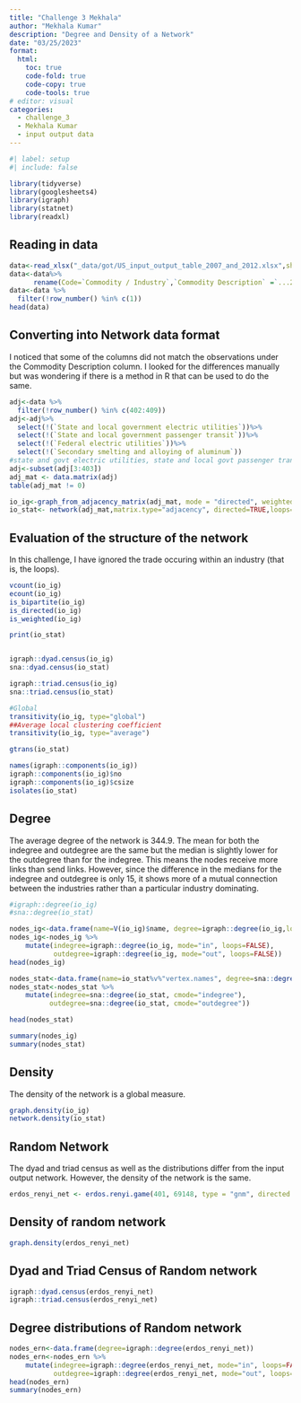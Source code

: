 ```yaml
---
title: "Challenge 3 Mekhala"
author: "Mekhala Kumar"
description: "Degree and Density of a Network"
date: "03/25/2023"
format:
  html:
    toc: true
    code-fold: true
    code-copy: true
    code-tools: true
# editor: visual
categories: 
  - challenge_3
  - Mekhala Kumar
  - input output data
---
```


```r
#| label: setup
#| include: false

library(tidyverse)
library(googlesheets4)
library(igraph)
library(statnet)
library(readxl)
```



## Reading in data
```r
data<-read_xlsx("_data/got/US_input_output_table_2007_and_2012.xlsx",sheet="2012",skip=3)
data<-data%>%
      rename(Code=`Commodity / Industry`,`Commodity Description` =`...2`)
data<-data %>%
  filter(!row_number() %in% c(1))
head(data)

```
## Converting into Network data format
I noticed that some of the columns did not match the observations under the Commodity Description column. I looked for the differences manually but was wondering if there is a method in R that can be used to do the same. 

```r
adj<-data %>%
  filter(!row_number() %in% c(402:409))
adj<-adj%>%
  select(!(`State and local government electric utilities`))%>%
  select(!(`State and local government passenger transit`))%>%
  select(!(`Federal electric utilities`))%>%
  select(!(`Secondary smelting and alloying of aluminum`))
#state and govt electric utilities, state and local govt passenger transit, federal electric utilities, Secondary smelting and alloying of aluminum
adj<-subset(adj[3:403])
adj_mat <- data.matrix(adj)
table(adj_mat != 0)

io_ig<-graph_from_adjacency_matrix(adj_mat, mode = "directed", weighted = TRUE, diag = FALSE)
io_stat<- network(adj_mat,matrix.type="adjacency", directed=TRUE,loops=FALSE)
```

## Evaluation of the structure of the network
In this challenge, I have ignored the trade occuring within an industry (that is, the loops).
```r
vcount(io_ig)
ecount(io_ig)
is_bipartite(io_ig)
is_directed(io_ig)
is_weighted(io_ig)

print(io_stat)


igraph::dyad.census(io_ig)
sna::dyad.census(io_stat)

igraph::triad.census(io_ig)
sna::triad.census(io_stat)
```

```r
#Global
transitivity(io_ig, type="global")
##Average local clustering coefficient
transitivity(io_ig, type="average")

gtrans(io_stat)

```

```r
names(igraph::components(io_ig))
igraph::components(io_ig)$no 
igraph::components(io_ig)$csize
isolates(io_stat)

```

## Degree 
The average degree of the network is 344.9. The mean for both the indegree and outdegree are the same but the median is slightly lower for the outdegree than for the indegree. This means the nodes receive more links than send links. However, since the difference in the medians for the indegree and outdegree is only 15, it shows more of a mutual connection between the industries rather than a particular industry dominating. 
```r
#igraph::degree(io_ig)
#sna::degree(io_stat)

nodes_ig<-data.frame(name=V(io_ig)$name, degree=igraph::degree(io_ig,loops=FALSE))
nodes_ig<-nodes_ig %>%
    mutate(indegree=igraph::degree(io_ig, mode="in", loops=FALSE),
           outdegree=igraph::degree(io_ig, mode="out", loops=FALSE))
head(nodes_ig)

nodes_stat<-data.frame(name=io_stat%v%"vertex.names", degree=sna::degree(io_stat))
nodes_stat<-nodes_stat %>%
    mutate(indegree=sna::degree(io_stat, cmode="indegree"),
          outdegree=sna::degree(io_stat, cmode="outdegree"))

head(nodes_stat)

summary(nodes_ig)
summary(nodes_stat)
```
## Density
The density of the network is a global measure. 
```r
graph.density(io_ig)
network.density(io_stat)

```
## Random Network
The dyad and triad census as well as the distributions differ from the input output network. However, the density of the network is the same.

```r
erdos_renyi_net <- erdos.renyi.game(401, 69148, type = "gnm", directed = TRUE)

```

## Density of random network
```r
graph.density(erdos_renyi_net)

```

## Dyad and Triad Census of Random network
```r
igraph::dyad.census(erdos_renyi_net)
igraph::triad.census(erdos_renyi_net)
```
## Degree distributions of Random network
```r
nodes_ern<-data.frame(degree=igraph::degree(erdos_renyi_net))
nodes_ern<-nodes_ern %>%
    mutate(indegree=igraph::degree(erdos_renyi_net, mode="in", loops=FALSE),
           outdegree=igraph::degree(erdos_renyi_net, mode="out", loops=FALSE))
head(nodes_ern)
summary(nodes_ern)
```